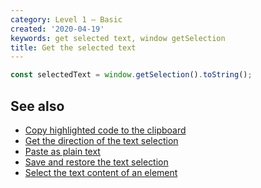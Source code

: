 ```yaml
---
category: Level 1 — Basic
created: '2020-04-19'
keywords: get selected text, window getSelection
title: Get the selected text
---
```


```js
const selectedText = window.getSelection().toString();
```

## See also

-   [Copy highlighted code to the clipboard](https://phuoc.ng/collection/html-dom/copy-highlighted-code-to-the-clipboard)
-   [Get the direction of the text selection](https://phuoc.ng/collection/html-dom/get-the-direction-of-the-text-selection)
-   [Paste as plain text](https://phuoc.ng/collection/html-dom/paste-as-plain-text)
-   [Save and restore the text selection](https://phuoc.ng/collection/html-dom/save-and-restore-the-text-selection)
-   [Select the text content of an element](https://phuoc.ng/collection/html-dom/select-the-text-content-of-an-element)
